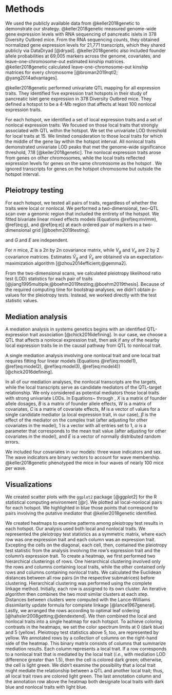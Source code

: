 # Methods

We used the publicly available data from @keller2018genetic to demonstrate our strategy. @keller2018genetic
measured genome-wide gene expression levels with RNA sequencing of pancreatic islets in 378 Diversity Outbred mice. From the RNA sequencing counts, they obtained normalized gene expression levels for 21,771 transcripts, which they shared publicly via DataDryad [@dryad]. @keller2018genetic also included founder allele probabilities at 69,005 markers across the genome, covariates, and leave-one-chromosome-out estimated kinship matrices. @keller2018genetic calculated leave-one-chromosome-out kinship matrices for every chromosome [@broman2019rqtl2; @yang2014advantages].

@keller2018genetic performed univariate QTL mapping for all expression traits. 
They identified five expression trait hotspots in their
study of pancreatic islet gene expression in 378 Diversity Outbred mice. They
defined a hotspot to be a 4-Mb region that affects at least 100 nonlocal expression
traits.

For each hotspot, we identified a set of local expression traits and a
set of nonlocal expression traits. We focused on those local 
traits that strongly associated with QTL within the hotspot. We set the univariate LOD threshold for 
local traits at 15. We limited consideration to those local traits for which the middle of the gene lay 
within the hotspot interval. 
All nonlocal traits demonstrated univariate LOD peaks that met
the genome-wide significance threshold, 7.18 [@keller2018genetic]. The nonlocal expression traits arose 
from genes
on other chromosomes, while the local traits reflected expression levels for
genes on the same chromosome as the hotspot . We ignored transcripts for genes on the hotspot chromosome 
but outside the hotspot interval. 



## Pleiotropy testing



\begin{equation}
vec(Y) = X vec(B) + vec(G) + vec(E)
(\#eq:mvlmm)
\end{equation}

For each hotspot, we tested all pairs of traits, regardless of whether the traits were local or nonlocal. 
We performed a
two-dimensional, two-QTL scan over a genomic region that included the entirety of the
hotspot. We fitted bivariate linear mixed effects models (Equations \@ref(eq:mvlmm), \@ref(eq:g), and \@ref(eq:e)) at each ordered pair of markers in a two-dimensional grid [@boehm2019testing].




\begin{equation}
G \sim MN_{n x 2}(0, K, V_g)
(\#eq:g)
\end{equation}

\begin{equation}
E \sim MN_{n x 2}(0, I_n, V_e)
(\#eq:e)
\end{equation}

and $G$ and $E$ are independent.

\begin{equation}
\hat B = (X^T\hat \Sigma^{-1}X)^{-1}X^T\hat\Sigma^{-1}Y
(\#eq:Bhat)
\end{equation}

\begin{equation}
\hat \Sigma = \hat V_g \otimes \hat K + \hat V_e \otimes I_n
(\#eq:Sigmahat)
\end{equation}

\begin{equation}
l_{10}(\hat B, \hat \Sigma) = - \frac{1}{2}\log_{10}\left((Y - X\hat B)^T\hat \Sigma^{-1}(Y - X\hat B)\right) - n\log_{10}(2\pi) - \log_{10}|\hat \Sigma|
(\#eq:loglik)
\end{equation}


For $n$ mice, $\Sigma$ is a $2n$ by $2n$ covariance matrix, while $V_g$ and $V_e$ are $2$ by $2$ covariance matrices. Estimates $\hat V_g$ and $\hat V_e$ are obtained via an expectation-maximization algorithm [@zhou2014efficient;@gemma2].


From the two-dimensional scans, we calculated pleiotropy likelihood ratio test (LOD) statistics for each
pair of traits [@jiang1995multiple;@boehm2019testing;@boehm2019thesis]. Because of the required
computing time for bootstrap analyses, we didn't obtain p-values for the pleiotropy tests. Instead,
we worked directly with the test statistic values.



\begin{equation}
LOD = \log_{10} \left(\frac{\max_{\lambda_1, \lambda_2}L(B, \Sigma, \lambda_1, \lambda_2)}{\max_{\lambda}L(B, \Sigma, \lambda, \lambda)} \right)
(\#eq:lod)
\end{equation}




## Mediation analysis

A mediation analysis in systems genetics begins with an identified QTL-expression trait 
association [@chick2016defining]. In our case, we choose a QTL that affects a nonlocal expression trait, then ask if any of 
the nearby local expression traits lie in the causal pathway from QTL to nonlocal trait. 

A single mediation analysis involving one nonlocal trait and one local trait requires fitting four linear models (Equations \@ref(eq:model1), \@ref(eq:model2), \@ref(eq:model3), \@ref(eq:model4)) [@chick2016defining].

\begin{equation}
Y = \alpha 1 + WC + E
(\#eq:model1)
\end{equation}

\begin{equation}
Y = XB + WC + E
(\#eq:model2)
\end{equation}

\begin{equation}
Y = \alpha 1 + WC + M\beta + E
(\#eq:model3)
\end{equation}

\begin{equation}
Y = XB + WC + M\beta + E
(\#eq:model4)
\end{equation}

In all of our mediation analyses, the nonlocal transcripts are the targets, while the local
transcripts serve as candidate mediators of the QTL-target relationship. 
We only considered as potential mediators those local traits with strong univariate LODs.
In Equations~\ref{eq:model1} through \ref{eq:model4}, $X$ is a matrix of founder allele dosages,
$B$ is a matrix
of founder allele effects, $W$ is a matrix of covariates, $C$ is a matrix of covariate
effects, $M$ is a vector of values for a single candidate mediator (a local expression trait, in our case), $\beta$ is the effect
of the mediator on the complex trait (after adjusting for other covariates in the model), 1 is a vector with all entries set to 1, $\alpha$
is a parameter that corresponds to the mean trait value (after adjusting for other covariates in the model), and $E$ is a vector of normally distributed random errors. 

We included four covariates in our models: three wave indicators and sex. The wave indicators are binary vectors to account for wave membership. @keller2018genetic phenotyped the mice in four waves of nearly 100 mice per wave. 


## Visualizations

We created scatter plots with the `ggplot2` package [@ggplot2] for the R
statistical computing environment [@r]. We plotted all local-nonlocal pairs for each hotspot. We highlighted in blue those points that correspond to pairs involving the putative mediator that @keller2018genetic identified.



We created heatmaps to examine patterns among pleiotropy test results in each hotspot. Our analysis used both 
local and nonlocal traits.
We represented the pleiotropy test statistics as a symmetric matrix, where each row was one expression
trait and each column was an expression trait. 
Excepting the cells on the diagonal, each cell, then, contained the pleiotropy test statistic
from the analysis involving the row's expression trait and the column's expression trait.
To create a heatmap, we first performed two hierarchical clusterings of rows. 
One hierarchical clustering involved only the rows and columns containing local traits, while the other contained only 
rows and columns containing nonlocal traits.
We calculated the Euclidean distances between all row pairs (in the respective 
submatrices) before clustering. Hierarchical clustering was performed using the complete 
linkage method. Initially, each row is assigned to its own cluster. An iterative 
algorithm then combines the two most similar clusters at each step. Distances between 
clusters were computed with the Lance-Williams dissimilarity update formula for complete 
linkage [@lance1967general]. Lastly, we arranged the rows according to optimal leaf ordering [@hahsler2008getting;@dendextend]. 
We then combined the
local and nonlocal traits into a single heatmap for each hotspot. 
To achieve coloring contrasts in the heatmaps, we
set the color spectrum limits at 0 (dark blue) and 5 (yellow). Pleiotropy test statistics above 5, too, are 
represented by
yellow. We annotated rows by a collection of columns on the right-hand side of the heatmap. This binary matrix 
consists of columns that summarize mediation results. Each column represents a local trait. If a row 
corresponds to a nonlocal trait that is mediated by the local trait (*i.e.*, with mediation LOD 
difference greater than 1.5), then the cell is colored dark green; 
otherwise, the cell is light green. We didn't examine the possibility that a local trait might 
mediate the relationship between a QTL and another local trait; thus, all local trait rows are 
colored light green. The last annotation column and the annotation row above the heatmap both 
designate local traits with dark blue and nonlocal traits with light blue.









